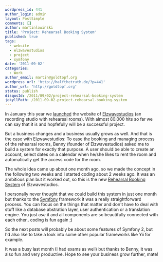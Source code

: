 ```yaml
---
wordpress_id: 441
author_login: admin
layout: PostSimple
comments: []
author: martinlowinski
title: 'Project: Rehearsal Booking System'
published: true
tags:
  - website
  - elzwavestudios
  - project
  - symfony
date: '2011-09-02'
categories:
  - Work
author_email: martin@goldtopf.org
wordpress_url: 'http://halfthetruth.de/?p=441'
author_url: 'http://goldtopf.org'
status: publish
disqusId: /2011/09/02/project-rehearsal-booking-system
jekyllPath: /2011-09-02-project-rehearsal-booking-system
---
```


In January this year we <a title="Website-Launch: Elzwavestudios.de" href="http://halfthetruth.de/2011/01/28/website-launch-elzwavestudios-de/">launched</a> the website of <a title="Elzwavestudios" href="http://elzwavestudios.de">Elzwavestudios</a> (an recording studio with rehearsal rooms). With almost 80.000 hits so far we can say that it is and hopfefully will be a successful project.

But a business changes and a business usually grows as well. And that is the case with Elzwavestudios: To ease the booking and managing process of the rehearsal rooms, Benny (founder of Elzwavestudios) asked me to build a system for exactly that purpose. A user should be able to create an account, select dates on a calendar when he/she likes to rent the room and automatically get the access code for the room.

The whole idea came up about one month ago, so we made the concept in the following two weeks and I started coding about 2 weeks ago. It was an ambitious plan but it worked out, so this is the new <a title="Rehearsal Booking System" href="http://rehearsal.elzwavestudios.de">Rehearsal Booking System</a> of Elzwavestudios.

I personally never thought that we could build this system in just one month but thanks to the <a href="http://symfony.com">Symfony</a> framework it was a really straightforward process. You can focus on the things that matter and don't have to deal with stuff like a database abstration layer, user authentication or a translation engine. You just <em>use</em> it and all components are so beautifully connected with each other.. coding is fun again ;)

So the next posts will probably be about some features of Symfony 2, but I'd also like to take a look into some other popular frameworks like Yii for example.

It was a busy last month (I had exams as well) but thanks to Benny, it was also fun and very productive. Hope to see your business grow further, mate!
